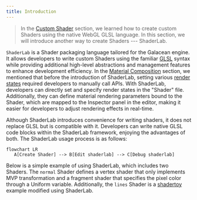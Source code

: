 ```yaml
---
title: Introduction
---
```


> In the [Custom Shader](/en/docs/graphics/shader/custom/) section, we learned how to create custom Shaders using the native WebGL GLSL language. In this section, we will introduce another way to create Shaders --- ShaderLab.

`ShaderLab` is a Shader packaging language tailored for the Galacean engine. It allows developers to write custom Shaders using the familiar [GLSL](https://www.khronos.org/files/opengles_shading_language.pdf) syntax while providing additional high-level abstractions and management features to enhance development efficiency. In the [Material Composition](/en/docs/graphics/material/composition/) section, we mentioned that before the introduction of ShaderLab, setting various [render states](/en/docs/graphics/material/composition/#渲染状态) required developers to manually call APIs. With ShaderLab, developers can directly set and specify render states in the "Shader" file. Additionally, they can define material rendering parameters bound to the Shader, which are mapped to the Inspector panel in the editor, making it easier for developers to adjust rendering effects in real-time.

Although ShaderLab introduces convenience for writing shaders, it does not replace GLSL but is compatible with it. Developers can write native GLSL code blocks within the ShaderLab framework, enjoying the advantages of both. The ShaderLab usage process is as follows:

```mermaid
flowchart LR
   A[Create Shader] --> B[Edit shaderlab] --> C[Debug shaderlab]
```

Below is a simple example of using ShaderLab, which includes two Shaders. The `normal` Shader defines a vertex shader that only implements MVP transformation and a fragment shader that specifies the pixel color through a Uniform variable. Additionally, the `lines` Shader is a [shadertoy](https://www.shadertoy.com/view/DtXfDr) example modified using ShaderLab.

<Playground href="/embed/shader-lab-simple" />
